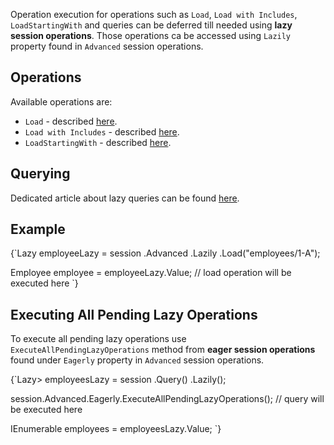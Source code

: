 
Operation execution for operations such as `Load`, `Load with Includes`, `LoadStartingWith` and queries can be deferred till needed using **lazy session operations**. Those operations ca be accessed using `Lazily` property found in `Advanced` session operations.

## Operations

Available operations are:

- `Load` - described [here](../../../client-api/session/loading-entities.mdx#load).
- `Load with Includes` - described [here](../../../client-api/session/loading-entities.mdx#load-with-includes).
- `LoadStartingWith` - described [here](../../../client-api/session/loading-entities.mdx#loadstartingwith).

## Querying

Dedicated article about lazy queries can be found [here](../../../client-api/session/querying/how-to-perform-queries-lazily.mdx).

## Example

<TabItem value="lazy_1" label="lazy_1">
<CodeBlock language="csharp">
{`Lazy<Employee> employeeLazy = session
	.Advanced
	.Lazily
	.Load<Employee>("employees/1-A");

Employee employee = employeeLazy.Value; // load operation will be executed here
`}
</CodeBlock>
</TabItem>

## Executing All Pending Lazy Operations

To execute all pending lazy operations use `ExecuteAllPendingLazyOperations` method from **eager session operations** found under `Eagerly` property in `Advanced` session operations.

<TabItem value="lazy_2" label="lazy_2">
<CodeBlock language="csharp">
{`Lazy<IEnumerable<Employee>> employeesLazy = session
	.Query<Employee>()
	.Lazily();

session.Advanced.Eagerly.ExecuteAllPendingLazyOperations(); // query will be executed here

IEnumerable<Employee> employees = employeesLazy.Value;
`}
</CodeBlock>
</TabItem>


